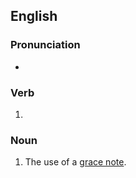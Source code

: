 ==English==

===Pronunciation===
* {{IPA|/ˈɡɹeɪsɪŋ/|lang=en}}

===Verb===
{{head|en|present participle}}

# {{present participle of|grace|lang=en|nocat=1}}

===Noun===
{{en-noun}}

# {{lb|en|music}} The use of a [[grace note]].